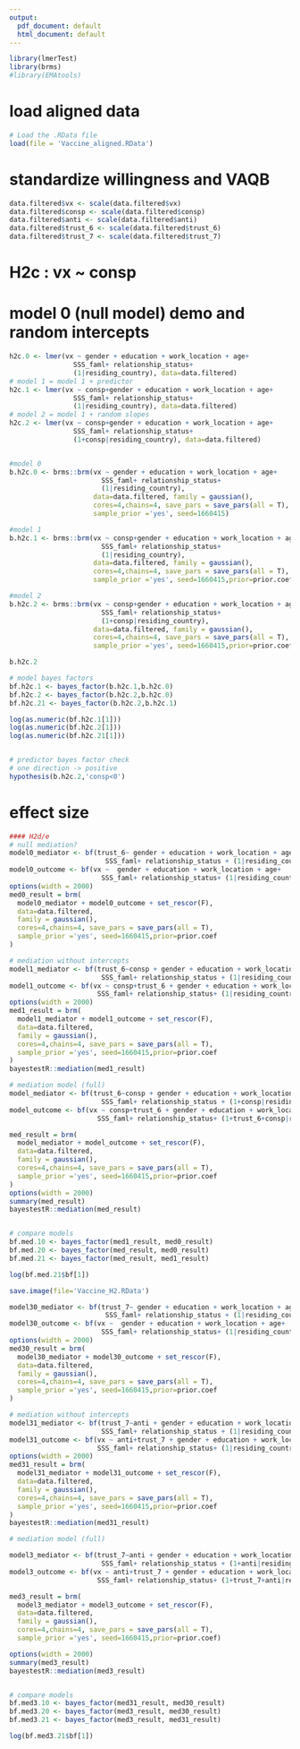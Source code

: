 ```yaml
---
output:
  pdf_document: default
  html_document: default
---
```


```r
library(lmerTest)
library(brms)
#library(EMAtools)
```


# load aligned data
```r
# Load the .RData file
load(file = 'Vaccine_aligned.RData')

```

# standardize willingness and VAQB
```r
data.filtered$vx <- scale(data.filtered$vx)
data.filtered$consp <- scale(data.filtered$consp)
data.filtered$anti <- scale(data.filtered$anti)
data.filtered$trust_6 <- scale(data.filtered$trust_6)
data.filtered$trust_7 <- scale(data.filtered$trust_7)
```

# H2c : vx ~ consp
# model 0 (null model) demo and random intercepts
```r
h2c.0 <- lmer(vx ~ gender + education + work_location + age+
                SSS_faml+ relationship_status+
                (1|residing_country), data=data.filtered)
# model 1 = model 1 + predictor
h2c.1 <- lmer(vx ~ consp+gender + education + work_location + age+
                SSS_faml+ relationship_status+
                (1|residing_country), data=data.filtered)
# model 2 = model 1 + random slopes
h2c.2 <- lmer(vx ~ consp+gender + education + work_location + age+
                SSS_faml+ relationship_status+
                (1+consp|residing_country), data=data.filtered)


#model 0
b.h2c.0 <- brms::brm(vx ~ gender + education + work_location + age+
                       SSS_faml+ relationship_status+
                       (1|residing_country),
                     data=data.filtered, family = gaussian(),
                     cores=4,chains=4, save_pars = save_pars(all = T),
                     sample_prior ='yes', seed=1660415)

#model 1
b.h2c.1 <- brms::brm(vx ~ consp+gender + education + work_location + age+
                       SSS_faml+ relationship_status+
                       (1|residing_country),
                     data=data.filtered, family = gaussian(),
                     cores=4,chains=4, save_pars = save_pars(all = T),
                     sample_prior ='yes', seed=1660415,prior=prior.coef)

#model 2
b.h2c.2 <- brms::brm(vx ~ consp+gender + education + work_location + age+
                       SSS_faml+ relationship_status+
                       (1+consp|residing_country),
                     data=data.filtered, family = gaussian(),
                     cores=4,chains=4, save_pars = save_pars(all = T),
                     sample_prior ='yes', seed=1660415,prior=prior.coef)

b.h2c.2

# model bayes factors
bf.h2c.1 <- bayes_factor(b.h2c.1,b.h2c.0)
bf.h2c.2 <- bayes_factor(b.h2c.2,b.h2c.0)
bf.h2c.21 <- bayes_factor(b.h2c.2,b.h2c.1)

log(as.numeric(bf.h2c.1[1]))
log(as.numeric(bf.h2c.2[1]))
log(as.numeric(bf.h2c.21[1]))


# predictor bayes factor check
# one direction -> positive
hypothesis(b.h2c.2,'consp<0')
```


# effect size
```r

#### H2d/e
# null mediation?
model0_mediator <- bf(trust_6~ gender + education + work_location + age+
                        SSS_faml+ relationship_status + (1|residing_country))
model0_outcome <- bf(vx ~  gender + education + work_location + age+
                       SSS_faml+ relationship_status+ (1|residing_country))
options(width = 2000)
med0_result = brm(
  model0_mediator + model0_outcome + set_rescor(F),
  data=data.filtered,
  family = gaussian(),
  cores=4,chains=4, save_pars = save_pars(all = T),
  sample_prior ='yes', seed=1660415,prior=prior.coef
)

# mediation without intercepts
model1_mediator <- bf(trust_6~consp + gender + education + work_location + age+
                       SSS_faml+ relationship_status + (1|residing_country))
model1_outcome <- bf(vx ~ consp+trust_6 + gender + education + work_location + age+
                      SSS_faml+ relationship_status+ (1|residing_country))
options(width = 2000)
med1_result = brm(
  model1_mediator + model1_outcome + set_rescor(F),
  data=data.filtered,
  family = gaussian(),
  cores=4,chains=4, save_pars = save_pars(all = T),
  sample_prior ='yes', seed=1660415,prior=prior.coef
)
bayestestR::mediation(med1_result)

# mediation model (full)
model_mediator <- bf(trust_6~consp + gender + education + work_location + age+
                       SSS_faml+ relationship_status + (1+consp|residing_country))
model_outcome <- bf(vx ~ consp+trust_6 + gender + education + work_location + age+
                      SSS_faml+ relationship_status+ (1+trust_6+consp|residing_country))

med_result = brm(
  model_mediator + model_outcome + set_rescor(F),
  data=data.filtered,
  family = gaussian(),
  cores=4,chains=4, save_pars = save_pars(all = T),
  sample_prior ='yes', seed=1660415,prior=prior.coef
)
options(width = 2000)
summary(med_result)
bayestestR::mediation(med_result)


# compare models
bf.med.10 <- bayes_factor(med1_result, med0_result)
bf.med.20 <- bayes_factor(med_result, med0_result)
bf.med.21 <- bayes_factor(med_result, med1_result)

log(bf.med.21$bf[1])

save.image(file='Vaccine_H2.RData')
```
```r
model30_mediator <- bf(trust_7~ gender + education + work_location + age+
                        SSS_faml+ relationship_status + (1|residing_country))
model30_outcome <- bf(vx ~  gender + education + work_location + age+
                       SSS_faml+ relationship_status+ (1|residing_country))
options(width = 2000)
med30_result = brm(
  model30_mediator + model30_outcome + set_rescor(F),
  data=data.filtered,
  family = gaussian(),
  cores=4,chains=4, save_pars = save_pars(all = T),
  sample_prior ='yes', seed=1660415,prior=prior.coef
)

# mediation without intercepts
model31_mediator <- bf(trust_7~anti + gender + education + work_location + age+
                       SSS_faml+ relationship_status + (1|residing_country))
model31_outcome <- bf(vx ~ anti+trust_7 + gender + education + work_location + age+
                      SSS_faml+ relationship_status+ (1|residing_country))
options(width = 2000)
med31_result = brm(
  model31_mediator + model31_outcome + set_rescor(F),
  data=data.filtered,
  family = gaussian(),
  cores=4,chains=4, save_pars = save_pars(all = T),
  sample_prior ='yes', seed=1660415,prior=prior.coef
)
bayestestR::mediation(med31_result)

# mediation model (full)

model3_mediator <- bf(trust_7~anti + gender + education + work_location + age+
                       SSS_faml+ relationship_status + (1+anti|residing_country))
model3_outcome <- bf(vx ~ anti+trust_7 + gender + education + work_location + age+
                      SSS_faml+ relationship_status+ (1+trust_7+anti|residing_country))

med3_result = brm(
  model3_mediator + model3_outcome + set_rescor(F),
  data=data.filtered,
  family = gaussian(),
  cores=4,chains=4, save_pars = save_pars(all = T),
  sample_prior ='yes', seed=1660415,prior=prior.coef)

options(width = 2000)
summary(med3_result)
bayestestR::mediation(med3_result)


# compare models
bf.med3.10 <- bayes_factor(med31_result, med30_result)
bf.med3.20 <- bayes_factor(med3_result, med30_result)
bf.med3.21 <- bayes_factor(med3_result, med31_result)

log(bf.med3.21$bf[1])

```